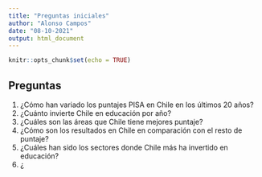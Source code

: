 ```yaml
---
title: "Preguntas iniciales"
author: "Alonso Campos"
date: "08-10-2021"
output: html_document
---
```


```r
knitr::opts_chunk$set(echo = TRUE)
```

## Preguntas

1. ¿Cómo han variado los puntajes PISA en Chile en los últimos 20 años?
2. ¿Cuánto invierte Chile en educación por año?
3. ¿Cuáles son las áreas que Chile tiene mejores puntaje?
4. ¿Cómo son los resultados en Chile en comparación con el resto de puntaje?
5. ¿Cuáles han sido los sectores donde Chile más ha invertido en educación?
6. ¿ 